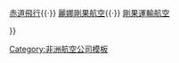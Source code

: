 {{Navbox
|name  = 剛果共和國航空公司
|title = [[剛果共和國]]航空公司
|image = [[Image:Flag of the Republic of the Congo.svg|50px]]
|titlestyle = background:lightsteelblue;
|list1 = <div>
[[航空服務 (剛果共和國)|航空服務]]{{·}} 
[[赤道飛行]]{{·}} 
[[麗娜剛果航空]]{{·}} 
[[剛果運輸航空]]
</div>
}}<noinclude>
[[Category:非洲航空公司模板]]
</noinclude>